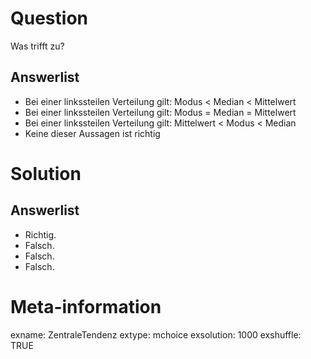 
Question
========

Was trifft zu?

Answerlist
----------

* Bei einer linkssteilen Verteilung gilt: Modus < Median < Mittelwert
* Bei einer linkssteilen Verteilung gilt: Modus = Median = Mittelwert
* Bei einer linkssteilen Verteilung gilt: Mittelwert < Modus < Median
* Keine dieser Aussagen ist richtig

Solution
========

Answerlist
----------

* Richtig. 
* Falsch.
* Falsch. 
* Falsch. 

Meta-information
================
exname: ZentraleTendenz
extype: mchoice 
exsolution: 1000
exshuffle: TRUE
